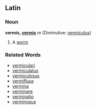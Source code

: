 ==Latin==
===Noun===
'''vermis, [[Wiktionary Appendix:Latin third declension|vermis]]''' ''m'' (Diminutive: [[vermiculus]])

#A [[worm]]

===Related Words===
*[[vermiculari]]
*[[vermiculatus]]
*[[vermiculosus]]
*[[vermifluus]]
*[[vermina]]
*[[verminare]]
*[[verminatio]]
*[[verminosus]]